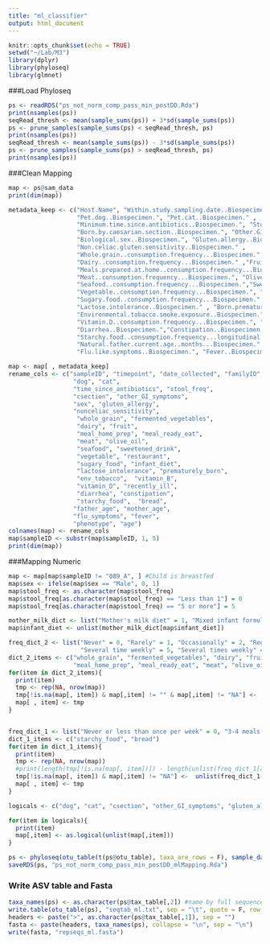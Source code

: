 ```yaml
---
title: "ml_classifier"
output: html_document
---
```


```r
knitr::opts_chunk$set(echo = TRUE)
setwd("~/Lab/M3")
library(dplyr)
library(phyloseq)
library(glmnet)

```

###Load Phyloseq
```r
ps <- readRDS("ps_not_norm_comp_pass_min_postDD.Rda")
print(nsamples(ps))
seqRead_thresh <- mean(sample_sums(ps)) + 3*sd(sample_sums(ps))
ps <- prune_samples(sample_sums(ps) < seqRead_thresh, ps)
print(nsamples(ps))
seqRead_thresh <- mean(sample_sums(ps)) - 3*sd(sample_sums(ps))
ps <- prune_samples(sample_sums(ps) > seqRead_thresh, ps)
print(nsamples(ps))
```


###Clean Mapping
```r
map <- ps@sam_data
print(dim(map))

metadata_keep <- c("Host.Name", "Within.study.sampling.date..Biospecimen." , "Biospecimen.Date.Collected", "Family.group.ID..Biospecimen.",
                   "Pet.dog..Biospecimen.", "Pet.cat..Biospecimen." ,
                   "Minimum.time.since.antibiotics..Biospecimen.", "Stool.frequency..Biospecimen.",
                   "Born.by.caesarian.section..Biospecimen.", "Other.GI.symptoms..M3...Biospecimen.",
                   "Biological.sex..Biospecimen.", "Gluten.allergy..Biospecimen.",
                   "Non.celiac.gluten.sensitivity..Biospecimen." , 
                   "Whole.grain..consumption.frequency...Biospecimen.", "Fermented.vegetable..consumption.frequency...Biospecimen.",               
                   "Dairy..consumption.frequency...Biospecimen." ,"Fruit..consumption.frequency...Biospecimen.",
                   "Meals.prepared.at.home..consumption.frequency...Biospecimen.","Ready.to.eat.meals..consumption.frequency...Biospecimen.",
                   "Meat..consumption.frequency...Biospecimen.", "Olive.oil.used.in.cooking..M3...Biospecimen." ,
                   "Seafood..consumption.frequency...Biospecimen.","Sweetened.drink..consumption.frequency...Biospecimen." ,
                   "Vegetable..consumption.frequency...Biospecimen.", "Restaurant.prepared.meals..consumption.frequency...Biospecimen.",
                   "Sugary.food..consumption.frequency...Biospecimen." ,"Diet.during.infancy..Biospecimen." ,
                   "Lactose.intolerance..Biospecimen." , "Born.prematurely..Biospecimen.",
                   "Environmental.tobacco.smoke.exposure..Biospecimen.","Vitamin.B.complex.supplement..consumption.frequency...Biospecimen.",
                   "Vitamin.D..consumption.frequency...Biospecimen.", "Recently.ill..Biospecimen.",
                   "Diarrhea..Biospecimen.","Constipation..Biospecimen.",
                   "Starchy.food..consumption.frequency...longitudinal...Biospecimen.","Bread..consumption.frequency...longitudinal...Biospecimen.",
                   "Natural.father.current.age..months...Biospecimen." ,"Natural.mother.current.age..months...Biospecimen." ,
                   "Flu.like.symptoms..Biospecimen.", "Fever..Biospecimen.", "phenotype", "Age..months.")

map <- map[ , metadata_keep]
rename_cols <- c("sampleID", "timepoint", "date_collected", "familyID",
                  "dog", "cat",
                  "time_since_antibiotics", "stool_freq", 
                  "csection", "other_GI_symptoms", 
                  "sex", "gluten_allergy",
                  "nonceliac_sensitivity",
                   "whole_grain", "fermented_vegetables",
                   "dairy", "fruit",
                   "meal_home_prep", "meal_ready_eat", 
                   "meat", "olive_oil", 
                   "seafood", "sweetened_drink",
                   "vegetable", "restaurant", 
                   "sugary_food", "infant_diet",
                   "lactose_intolerance", "prematurely_born", 
                   "env_tobacco",  "vitamin_B",
                   "vitamin_D", "recently_ill", 
                   "diarrhea", "constipation", 
                   "starchy_food",  "bread", 
                  "father_age", "mother_age", 
                  "flu_symptoms", "fever",
                  "phenotype", "age")
colnames(map) <- rename_cols
map$sampleID <- substr(map$sampleID, 1, 5)
print(dim(map))

```


###Mapping Numeric
```r

map <- map[map$sampleID != "089_A", ] #Child is breastfed 
map$sex <- ifelse(map$sex == "Male", 0, 1)
map$stool_freq <- as.character(map$stool_freq)
map$stool_freq[as.character(map$stool_freq) == "Less than 1"] = 0
map$stool_freq[as.character(map$stool_freq) == "5 or more"] = 5

mother_milk_dict <- list("Mother's milk diet" = 1, "Mixed infant formula and mother's milk diet" = 2, "Infant formula diet" = 3)
map$infant_diet <- unlist(mother_milk_dict[map$infant_diet])

freq_dict_2 <- list("Never" = 0, "Rarely" = 1, "Occasionally" = 2, "Regularly" = 3, "Weekly" = 4, "weekly" = 4,
                    "Several time weekly" = 5, "Several times weekly" = 5, "Daily" = 6)
dict_2_items <- c("whole_grain", "fermented_vegetables", "dairy", "fruit",
                  "meal_home_prep", "meal_ready_eat", "meat", "olive_oil", "seafood", "sweetened_drink", "vegetable", "restaurant", "sugary_food",  "vitamin_B", "vitamin_D")
for(item in dict_2_items){
  print(item)
  tmp <- rep(NA, nrow(map))
  tmp[!is.na(map[, item]) & map[,item] != "" & map[,item] != "NA"] <-  unlist(freq_dict_2[as.character(unlist(map[ , item]))])
  map[ , item] <- tmp
}


freq_dict_1 <- list("Never or less than once per week" = 0, "3-4 meals per week" = 1, "5" = 2, "7-10 meals per week" = 3, "Almost every meal" = 4)
dict_1_items <- c("starchy_food", "bread")
for(item in dict_1_items){
  print(item)
  tmp <- rep(NA, nrow(map))
  #print(length(tmp[!is.na(map[, item])]) - length(unlist(freq_dict_1[as.character(unlist(map[ , item]))])))
  tmp[!is.na(map[, item]) & map[,item] != "NA"] <-  unlist(freq_dict_1[as.character(unlist(map[ , item]))])
  map[ , item] <- tmp
}

logicals <- c("dog", "cat", "csection", "other_GI_symptoms", "gluten_allergy", "nonceliac_sensitivity", "lactose_intolerance", "prematurely_born", "env_tobacco", "recently_ill", "diarrhea", "constipation", "flu_symptoms", "fever")

for(item in logicals){
  print(item)
  map[,item] <- as.logical(unlist(map[,item]))
}


```

```r
ps <- phyloseq(otu_table(t(ps@otu_table), taxa_are_rows = F), sample_data(map), tax_table(ps@tax_table))
saveRDS(ps, "ps_not_norm_comp_pass_min_postDD_mlMapping.Rda")
```


### Write ASV table and Fasta
```r
taxa_names(ps) <- as.character(ps@tax_table[,2]) #name by full sequences
write.table(otu_table(ps), "seqtab_ml.txt", sep = "\t", quote = F, row.names =T, col.names = T)
headers <- paste(">", as.character(ps@tax_table[,1]), sep = "")
fasta <- paste(headers, taxa_names(ps), collapse = "\n", sep = "\n")
write(fasta, "repseqs_ml.fasta")
```
